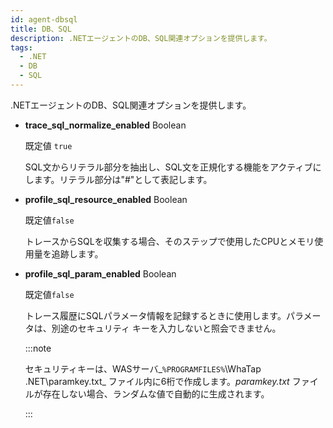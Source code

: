```yaml
---
id: agent-dbsql
title: DB、SQL
description: .NETエージェントのDB、SQL関連オプションを提供します。
tags:
  - .NET
  - DB
  - SQL
---
```


.NETエージェントのDB、SQL関連オプションを提供します。

- **trace_sql_normalize_enabled** <span class='type'>Boolean</span>

  既定値 `true`

  SQL文からリテラル部分を抽出し、SQL文を正規化する機能をアクティブにします。リテラル部分は"#"として表記します。

- **profile_sql_resource_enabled** <span class='type'>Boolean</span>

  既定値`false`

  トレースからSQLを収集する場合、そのステップで使用したCPUとメモリ使用量を追跡します。

- **profile_sql_param_enabled** <span class='type'>Boolean</span><ScrollToLink anchor='profile-sql-param' />

  既定値`false`

  トレース履歴にSQLパラメータ情報を記録するときに使用します。パラメータは、別途のセキュリティ キーを入力しないと照会できません。

  :::note

  セキュリティキーは、WASサーバ_`%PROGRAMFILES%`\\WhaTap .NET\\paramkey.txt_ ファイル内に6桁で作成します。_paramkey.txt_ ファイルが存在しない場合、ランダムな値で自動的に生成されます。

  :::
